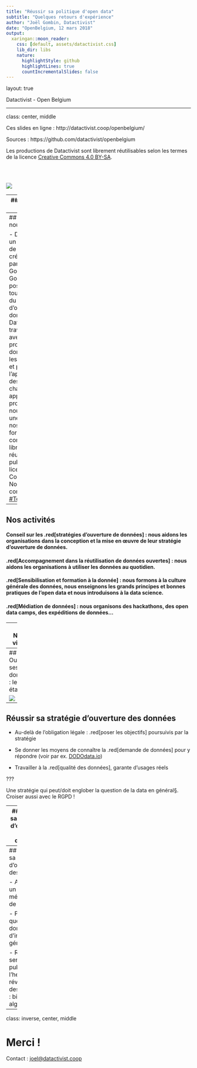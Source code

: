 ```yaml
---
title: "Réussir sa politique d'open data"
subtitle: "Quelques retours d'expérience"
author: "Joël Gombin, Datactivist"
date: "OpenBelgium, 12 mars 2018"
output:
  xaringan::moon_reader:
    css: [default, assets/datactivist.css]
    lib_dir: libs
    nature:
      highlightStyle: github
      highlightLines: true
      countIncrementalSlides: false
---
```


layout: true
  

<div class="my-footer"><span>Datactivist - Open Belgium</span></div> 

---

class: center, middle

Ces slides en ligne : http://datactivist.coop/openbelgium/

Sources : https://github.com/datactivist/openbelgium


Les productions de Datactivist sont librement réutilisables selon les termes de la licence [Creative Commons 4.0 BY-SA](https://creativecommons.org/licenses/by-sa/4.0/legalcode.fr).

<BR>
<BR>

![](./img/by-sa.svg)



---
## Qui sommes nous ?

<BR><BR><BR><BR>

[![](./img/logo.png)](https://datactivist.coop)

### We .red[open data], we make them .red[useful]

---
## Qui sommes nous ?

- Datactivist est un pure player de l’open data créé en 2016, par Samuel Goëta et Joël Gombin.
- Se positionnant sur toutes les étapes du travail d’ouverture des données, Datactivist travaille tant avec les producteurs de données qu’avec les réutilisateurs et participe à l’appropriation des données par chacun.
- Nous appliquons nos propres valeurs : nous sommes une coopérative ; nos supports de formation et nos contenus sont librement réutilisables, publiés en licence Creative Commons.
- Nous animons la communauté [#TeamOpenData](https://teamopendata.org).

---
## Nos activités

#### Conseil sur les .red[stratégies d’ouverture de données] : nous aidons les organisations dans la conception et la mise en œuvre de leur stratégie d’ouverture de données.


#### .red[Accompagnement dans la réutilisation de données ouvertes] : nous aidons les organisations à utiliser les données au quotidien. 

#### .red[Sensibilisation et formation à la donnée] : nous formons à la culture générale des données, nous enseignons les grands principes et bonnes pratiques de l'open data et nous introduisons à la data science. 

#### .red[Médiation de données] : nous organisons des hackathons, des open data camps, des expéditions de données...

---
## Notre vision

### D'un open data de l'offre à un .red[open data de la demande]

Aujourd’hui, les administrations choisissent les données à ouvrir, elles décident du quand et du comment .red[**sans consulter les usagers**].

Les rares données ouvertes sont souvent décevantes : pas à jour, trop agrégées, mal documentées, mal formatées, parfois inutilisables. 

Il faut aujourd’hui passer à l’étape supérieure : .red[**un open data piloté par la demande**].

---
## Ouvrir ses données : les étapes

![](./img/etapes.png)

---
## Réussir sa stratégie d'ouverture des données 

- Au-delà de l'obligation légale : .red[poser les objectifs] poursuivis par la stratégie

- Se donner les moyens de connaître la .red[demande de données] pour y répondre (voir par ex. [DODOdata.io](https://dododata.io))

- Travailler à la .red[qualité des données], garante d'usages réels

???

Une stratégie qui peut/doit englober la question de la data en général§.
Croiser aussi avec le RGPD ! 

---
## Réussir sa stratégie d'ouverture des données 

- Une ouverture des données .red[orientée vers l'utilisateur] : pousser les données là où sont les usagers et non l'inverse

- Construire une .red[offre de services] pour son écosystème (public et privé)

- Distinguer ouverture de ses données, et infrastructures de partage des données

???

Le premier est le métier de l'acteur public, le deuxième l'est-il ? Quelle gouvernance des plateformes d'ouverture des données ?

---
## Réussir sa stratégie d'ouverture des données 

- Aller vers un service métropolitain de la donnée

- Poser la question des données d'intérêt général

- Réarmer le service public à l'heure de la révolution des données : big data, algorithmie... 

---
class: inverse, center, middle

# Merci !

Contact : [joel@datactivist.coop](mailto:joel@datactivist.coop)


